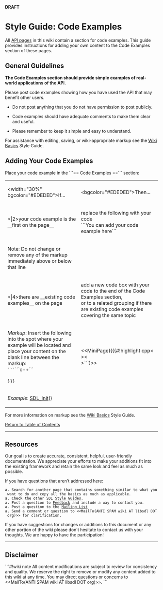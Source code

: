 <!-- pragma section-numbers off -->
<!-- pragma disable-camelcase -->
<!-- acl All:read -->
'''DRAFT'''

= Style Guide: Code Examples =
All [http://wiki.libsdl.org/moin.cgi/SGWikiBasics#api API pages] in this wiki contain a section for code examples.  This guide provides instructions for adding your own content to the Code Examples section of these pages.


<span id="ToC"></span>

== General Guidelines ==
'''The Code Examples section should provide simple examples of real-world applications of the API.'''

Please post code examples showing how you have used the API that may benefit other users.  
* Do not post anything that you do not have permission to post publicly.

* Code examples should have adequate comments to make them clear and useful.

* Please remember to keep it simple and easy to understand.

For assistance with editing, saving, or wiki-appropriate markup see the [http://wiki.libsdl.org/moin.cgi/SGWikiBasics Wiki Basics] Style Guide.


== Adding Your Code Examples ==
Place your code example in the ```== Code Examples ==``` section:
{|
|<width="30%" bgcolor="#EDEDED">If...
|<bgcolor="#EDEDED">Then...
|-
|<|2>your code example is the __first on the page__
|replace the following with your code<br/>```You can add your code example here```
|-
|Note: Do not change or remove any of the markup immediately above or below that line
|-
|<|4>there are __existing code examples__ on the page
|add a new code box with your code to the end of the Code Examples section,<br/>or to a related grouping if there are existing code examples covering the same topic
|-
|''Markup'': Insert the following into the spot where your example will be located and place your content on the blank line between the markup:<br/><code>```</code>```c++```<br/><br/><code>}}}</code>||<<MiniPage({{{#!highlight cpp<<BR>><<BR>>```)>>||

|-
|''Example'': [[SDL_Init]]()
|}

For more information on markup see the [http://wiki.libsdl.org/moin.cgi/SGWikiBasics Wiki Basics] Style Guide.


[[#ToC|Return to Table of Contents]]

----
== Resources ==

Our goal is to create accurate, consistent, helpful, user-friendly documentation.  We appreciate your efforts to make your additions fit into the existing framework and retain the same look and feel as much as possible.

If you have questions that aren't addressed here:
 a. Search for another page that contains something similar to what you want to do and copy all the basics as much as applicable.  
 a. Check the other SDL [http://wiki.libsdl.org/moin.cgi/Contributing#guides Style Guides].
 a. Post a question to [http://wiki.libsdl.org/moin.cgi/Contributing#form Feedback] and include a way to contact you.
 a. Post a question to the [http://wiki.libsdl.org/moin.cgi/Contributing#list Mailing List]
 a. Send a comment or question to <<MailTo(ANTI SPAM wiki AT libsdl DOT org)>> for clarification.

If you have suggestions for changes or additions to this document or any other portion of the wiki please don't hesitate to contact us with your thoughts.  We are happy to have the participation!

------
== Disclaimer ==
```#!wiki note
All content modifications are subject to review for consistency and quality.  We reserve the right to remove or modify any content added to this wiki at any time.  You may direct questions or concerns to <<MailTo(ANTI SPAM wiki AT libsdl DOT org)>>.
```
